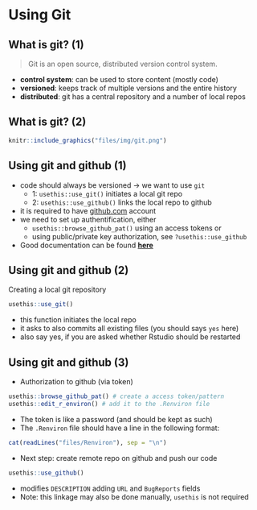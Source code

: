 # Using Git


## What is git? (1)
> Git is an open source, distributed 
> version control system. 

- **control system**: can be used to store content (mostly code)
- **versioned**: keeps track of multiple versions and the entire history
- **distributed**: git has a central repository and a number of local repos

## What is git? (2)
```r
knitr::include_graphics("files/img/git.png")
```

## Using git and github (1)
- code should always be versioned $\rightarrow$ we want to use `git`
    - 1: `usethis::use_git()` initiates a local git repo
    - 2: `usethis::use_github()` links the local repo to github
    
- it is required to have  [github.com](github.com) account
- we need to set up authentification, either 
    - `usethis::browse_github_pat()` using an access tokens or
    - using public/private key authorization, see `?usethis::use_github`
- Good documentation can be found [**here**](https://usethis.r-lib.org/articles/articles/usethis-setup.html)

## Using git and github (2)

Creating a local git repository

```r
usethis::use_git()
```

- this function initiates the local repo 
- it asks to also commits all existing files (you should says `yes` here)
- also say yes, if you are asked whether Rstudio should be restarted

## Using git and github (3)

- Authorization to github (via token)
```r
usethis::browse_github_pat() # create a access token/pattern
usethis::edit_r_environ() # add it to the .Renviron file
```

- The token is like a password (and should be kept as such)
- The `.Renviron` file should have a line in the following format:

```r
cat(readLines("files/Renviron"), sep = "\n")
```

- Next step: create remote repo on github and push our code

```r
usethis::use_github()
```
 
- modifies `DESCRIPTION` adding `URL` and `BugReports` fields
- Note: this linkage may also be done manually, `usethis` is not required
